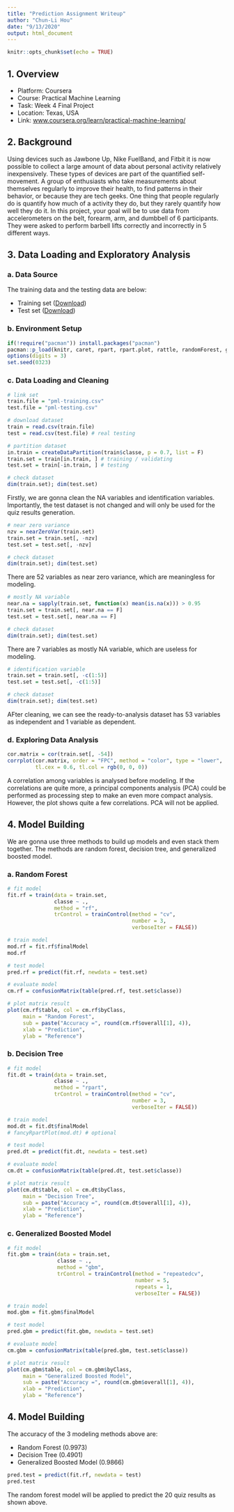 ```yaml
---
title: "Prediction Assignment Writeup"
author: "Chun-Li Hou"
date: "9/13/2020"
output: html_document
---
```


```r
knitr::opts_chunk$set(echo = TRUE)
```

## 1. Overview

- Platform: Coursera
- Course: Practical Machine Learning
- Task: Week 4 Final Project
- Location: Texas, USA
- Link: [www.coursera.org/learn/practical-machine-learning/](https://www.coursera.org/learn/practical-machine-learning/)

## 2. Background

Using devices such as Jawbone Up, Nike FuelBand, and Fitbit it is now possible to collect a large amount of data about personal activity relatively inexpensively. These types of devices are part of the quantified self-movement. A group of enthusiasts who take measurements about themselves regularly to improve their health, to find patterns in their behavior, or because they are tech geeks. One thing that people regularly do is quantify how much of a activity they do, but they rarely quantify how well they do it. In this project, your goal will be to use data from accelerometers on the belt, forearm, arm, and dumbbell of 6 participants. They were asked to perform barbell lifts correctly and incorrectly in 5 different ways.

## 3. Data Loading and Exploratory Analysis

### a. Data Source

The training data and the testing data are below:

- Training set ([Download](https://d396qusza40orc.cloudfront.net/predmachlearn/pml-training.csv))
- Test set ([Download](https://d396qusza40orc.cloudfront.net/predmachlearn/pml-testing.csv))

### b. Environment Setup

```r
if(!require("pacman")) install.packages("pacman")
pacman::p_load(knitr, caret, rpart, rpart.plot, rattle, randomForest, gbm, corrplot)
options(digits = 3)
set.seed(0323)
```

### c. Data Loading and Cleaning

```r
# link set
train.file = "pml-training.csv"
test.file = "pml-testing.csv"

# download dataset
train = read.csv(train.file)
test = read.csv(test.file) # real testing

# partition dataset
in.train = createDataPartition(train$classe, p = 0.7, list = F)
train.set = train[in.train, ] # training / validating
test.set = train[-in.train, ] # testing

# check dataset
dim(train.set); dim(test.set)
```

Firstly, we are gonna clean the NA variables and identification variables. Importantly, the test dataset is not changed and will only be used for the quiz results generation.

```r
# near zero variance
nzv = nearZeroVar(train.set)
train.set = train.set[, -nzv]
test.set = test.set[, -nzv]

# check dataset
dim(train.set); dim(test.set)
```

There are 52 variables as near zero variance, which are meaningless for modeling.

```r
# mostly NA variable
near.na = sapply(train.set, function(x) mean(is.na(x))) > 0.95
train.set = train.set[, near.na == F]
test.set = test.set[, near.na == F]

# check dataset
dim(train.set); dim(test.set)
```

There are 7 variables as mostly NA variable, which are useless for modeling.

```r
# identification variable
train.set = train.set[, -c(1:5)]
test.set = test.set[, -c(1:5)]

# check dataset
dim(train.set); dim(test.set)
```

AFter cleaning, we can see the ready-to-analysis dataset has 53 variables as independent and 1 variable as dependent.

### d. Exploring Data Analysis

```r
cor.matrix = cor(train.set[, -54])
corrplot(cor.matrix, order = "FPC", method = "color", type = "lower",
         tl.cex = 0.6, tl.col = rgb(0, 0, 0))
```

A correlation among variables is analysed before modeling. If the correlations are quite more, a principal components analysis (PCA) could be performed as processing step to make an even more compact analysis. However, the plot shows quite a few correlations. PCA will not be applied.

## 4. Model Building

We are gonna use three methods to build up models and even stack them together. The methods are random forest, decision tree, and generalized boosted model.

### a. Random Forest

```r
# fit model
fit.rf = train(data = train.set,
               classe ~ .,
               method = "rf",
               trControl = trainControl(method = "cv",
                                        number = 3,
                                        verboseIter = FALSE))

# train model
mod.rf = fit.rf$finalModel
mod.rf

# test model
pred.rf = predict(fit.rf, newdata = test.set)

# evaluate model
cm.rf = confusionMatrix(table(pred.rf, test.set$classe))

# plot matrix result
plot(cm.rf$table, col = cm.rf$byClass,
     main = "Random Forest",
     sub = paste("Accuracy =", round(cm.rf$overall[1], 4)),
     xlab = "Prediction",
     ylab = "Reference")
```

### b. Decision Tree

```r
# fit model
fit.dt = train(data = train.set,
               classe ~ .,
               method = "rpart",
               trControl = trainControl(method = "cv",
                                        number = 3,
                                        verboseIter = FALSE))

# train model
mod.dt = fit.dt$finalModel
# fancyRpartPlot(mod.dt) # optional

# test model
pred.dt = predict(fit.dt, newdata = test.set)

# evaluate model
cm.dt = confusionMatrix(table(pred.dt, test.set$classe))

# plot matrix result
plot(cm.dt$table, col = cm.dt$byClass,
     main = "Decision Tree",
     sub = paste("Accuracy =", round(cm.dt$overall[1], 4)),
     xlab = "Prediction",
     ylab = "Reference")
```

### c. Generalized Boosted Model

```r
# fit model
fit.gbm = train(data = train.set,
                classe ~ .,
                method = "gbm",
                trControl = trainControl(method = "repeatedcv",
                                         number = 5,
                                         repeats = 1,
                                         verboseIter = FALSE))

# train model
mod.gbm = fit.gbm$finalModel

# test model
pred.gbm = predict(fit.gbm, newdata = test.set)

# evaluate model
cm.gbm = confusionMatrix(table(pred.gbm, test.set$classe))

# plot matrix result
plot(cm.gbm$table, col = cm.gbm$byClass,
     main = "Generalized Boosted Model",
     sub = paste("Accuracy =", round(cm.gbm$overall[1], 4)),
     xlab = "Prediction",
     ylab = "Reference")
```

## 4. Model Building

The accuracy of the 3 modeling methods above are:

- Random Forest (0.9973)
- Decision Tree (0.4901)
- Generalized Boosted Model (0.9866)

```r
pred.test = predict(fit.rf, newdata = test)
pred.test
```

The random forest model will be applied to predict the 20 quiz results as shown above.
